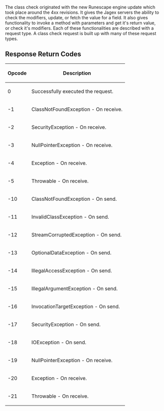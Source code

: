 The class check originated with the new Runescape engine update which took place around the 4xx revisions. It gives the Jagex servers the ability to check the modifiers, update, or fetch the value for a field. It also gives functionality to invoke a method with parameters and get it's return value, or check it's modifiers. Each of these functionalities are described with a request type. A class check request is built up with many of these request types.

== Response Return Codes ==

{| border=2px
! Opcode
! Description
|-
! 0
! Successfully executed the request.
|-
! -1
! ClassNotFoundException - On receive.
|-
! -2
! SecurityException - On receive.
|-
! -3
! NullPointerException - On receive.
|-
! -4
! Exception - On receive.
|-
! -5
! Throwable - On receive.
|-
! -10
! ClassNotFoundException - On send.
|-
! -11
! InvalidClassException - On send.
|-
! -12
! StreamCorruptedException - On send.
|-
! -13
! OptionalDataException - On send.
|-
! -14
! IllegalAccessException - On send.
|-
! -15
! IllegalArgumentException - On send.
|-
! -16
! InvocationTargetException - On send.
|-
! -17
! SecurityException - On send.
|-
! -18
! IOException - On send.
|-
! -19
! NullPointerException - On receive.
|-
! -20
! Exception - On receive.
|-
! -21
! Throwable - On receive.
|}